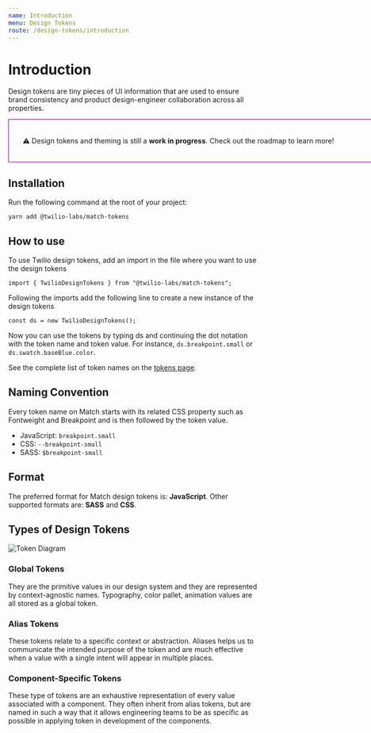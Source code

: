 ```yaml
---
name: Introduction
menu: Design Tokens
route: /design-tokens/introduction
---
```


# Introduction

Design tokens are tiny pieces of UI information that are used to ensure brand
consistency and product design-engineer collaboration across all properties.

<div style="border:solid 1px purple; width: 778px; padding: 20px 28px;">
  <p>
    ⚠️ Design tokens and theming is still a <strong>work in progress</strong>.
    Check out the roadmap to learn more!
  </p>
</div>

## Installation

Run the following command at the root of your project:

```
yarn add @twilio-labs/match-tokens
```

## How to use

To use Twilio design tokens, add an import in the file where you want to use the design tokens

```
import { TwilioDesignTokens } from "@twilio-labs/match-tokens";
```

Following the imports add the following line to create a new instance of the design tokens

```
const ds = new TwilioDesignTokens();
```

Now you can use the tokens by typing ds and continuing the dot notation with the token name and token value. For instance, `ds.breakpoint.small` or `ds.swatch.baseBlue.color`.

See the complete list of token names on the [tokens page](./tokens).

## Naming Convention

Every token name on Match starts with its related CSS property such as Fontweight and Breakpoint and is then followed by the token value.

- JavaScript: `breakpoint.small`
- CSS: `--breakpoint-small`
- SASS: `$breakpoint-small`

## Format

The preferred format for Match design tokens is: **JavaScript**. Other supported formats are: **SASS** and **CSS**.

## Types of Design Tokens

![Token Diagram](tokens.png)

### Global Tokens

They are the primitive values in our design system and they are represented by context-agnostic names. Typography, color pallet, animation values are all stored as a global token.

### Alias Tokens

These tokens relate to a specific context or abstraction. Aliases helps us to communicate the intended purpose of the token and are much effective when a value with a single intent will appear in multiple places.

### Component-Specific Tokens

These type of tokens are an exhaustive representation of every value associated with a component. They often inherit from alias tokens, but are named in such a way that it allows engineering teams to be as specific as possible in applying token in development of the components.
